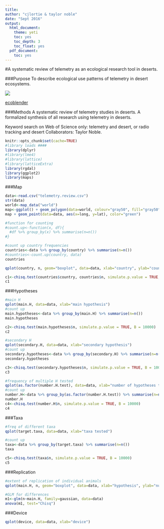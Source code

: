 ```yaml
---
title:
author: "cjlortie & taylor noble"
date: "Sept 2016"
output:
  html_document:
    theme: yeti
    toc: yes
    toc_depth: 3
    toc_float: yes
  pdf_document:
    toc: yes
---
```

#A systematic review of telemetry as an ecological research tool in deserts.

###Purpose
To describe ecological use patterns of telemetry in desert ecosystems.


![](./taylor.action.jpg)

[ecoblender](http://ecoblender.org)

###Methods
A systematic review of telemetry studies in deserts. A formalized synthesis of all research using telemetry in deserts.

Keyword search on Web of Science only: telemetry and desert, or radio tracking and desert Collaborators: Taylor Noble.

```r
knitr::opts_chunk$set(cache=TRUE)
#library loads ####
library(dplyr)
#library(lme4)
#library(lattice)
#library(latticeExtra)
library(rgdal)
library(ggplot2)
library(maps)

```

###Map
```r
data<-read.csv("telemetry.review.csv")
str(data)
world<-map_data("world")
map<-ggplot() + geom_polygon(data=world, colour="gray50", fill="gray50", aes(x=long, y=lat, group=group))
map + geom_point(data=data, aes(x=long, y=lat), color="green")

#function for counting
#count.up<-function(x, df){
  #df %>% group_by(x) %>% summarise(n=n())
#}

#count up country frequencies
countries<-data %>% group_by(country) %>% summarise(n=n())
#countries<-count.up(country, data)
countries

qplot(country, n, geom="boxplot", data=data, xlab="country", ylab="count")

c1<-chisq.test(countries$country, countries$n, simulate.p.value = TRUE, B = 10000)
c1

```

###Hypotheses
```r
#main H
qplot(main.H, data=data, xlab="main hypothesis")
#count up
main.hypotheses<-data %>% group_by(main.H) %>% summarise(n=n())
main.hypotheses

c2<-chisq.test(main.hypotheses$n, simulate.p.value = TRUE, B = 10000)
c2

#secondary H
qplot(secondary.H, data=data, xlab="secondary hypothesis")
#count up
secondary.hypotheses<-data %>% group_by(secondary.H) %>% summarise(n=n())
secondary.hypotheses

c3<-chisq.test(secondary.hypotheses$n, simulate.p.value = TRUE, B = 10000)
c3

#frequency of multiple H tested
qplot(as.factor(number.H.test), data=data, xlab="number of hypotheses tested")
#count up
number.H<-data %>% group_by(as.factor(number.H.test)) %>% summarise(n=n())
number.H
c4<-chisq.test(number.H$n, simulate.p.value = TRUE, B = 10000)
c4
```

###Taxa
```r
#freq of different taxa
qplot(target.taxa, data=data, xlab="taxa tested")

#count up
taxa<-data %>% group_by(target.taxa) %>% summarise(n=n())
taxa

c5<-chisq.test(taxa$n, simulate.p.value = TRUE, B = 10000)
c5

```

###Replication
```r
#extent of replication of individual animals
qplot(main.H, n, geom="boxplot", data=data, xlab="hypothesis", ylab="number of individuals")

#GLM for differences
m1<-glm(n~main.H, family=gaussian, data=data)
anova(m1, test="Chisq")

```

###Device
```r
qplot(device, data=data, xlab="device")
```

